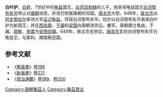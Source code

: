 '''白叶护'''，[[白姓|白姓]]，7世纪中的[[龟兹|龟兹]]国王。[[白苏伐勃駃|白苏伐勃駃]]的儿子。他哥哥龟兹国王[[白诃黎布失毕|白诃黎布失毕]]停止对[[唐朝|唐朝]]进贡。并攻打附属唐朝的邻国。[[唐太宗|唐太宗]]大怒，648年，[[唐太宗|唐太宗]]派[[阿史那社尔|阿史那社尔]]率领大军[[唐太宗对西域诸国的战争|征讨龟兹]]，俘获白诃黎布失毕。社尔以白诃黎布失毕弟弟白叶护为新国王，并在[[西突厥|西突厥]]、[[于阗|于阗]]和[[安国_(昭武九姓)|安国]]向唐朝进贡后，撤军。唐朝建立龟兹、于阗、[[疏勒|疏勒]]、[[焉耆|焉耆]]为[[安西四镇|安西四镇]]。649年，唐太宗去世后，[[唐高宗|唐高宗]]复封白诃黎布失毕为龟兹王，与那利、羯猎颠还国。
{{start box}}
{{s-before|[[白诃黎布失毕|白诃黎布失毕]]}}
{{s-title|[[龟兹|龟兹]]国王|648年—650年}}
{{s-after|[[白诃黎布失毕|白诃黎布失毕]]}}
{{end box}}
==参考文献==
*《[[舊唐書|舊唐書]]》[[s:舊唐書/卷198|卷198]]
*《[[新唐書|新唐書]]》[[s:新唐书/卷221|卷221]]
*《[[資治通鑑|資治通鑑]]》[[s:資治通鑑/卷199|卷199]]、[[s:資治通鑑/卷200|卷200]] 

[[Category:唐朝龜茲人|Category:唐朝龜茲人]]
[[Category:龜茲君主|Category:龜茲君主]]